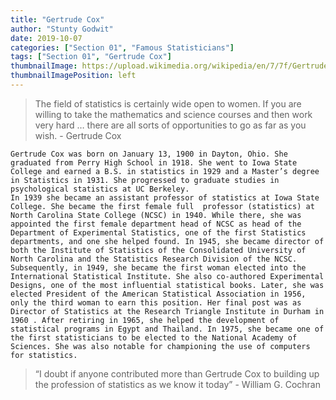 ```yaml
---
title: "Gertrude Cox"
author: "Stunty Godwit"
date: 2019-10-07
categories: ["Section 01", "Famous Statisticians"]
tags: ["Section 01", "Gertrude Cox"]
thumbnailImage: https://upload.wikimedia.org/wikipedia/en/7/7f/Gertrude_Mary_Cox.jpg
thumbnailImagePosition: left
---
```



> The field of statistics is certainly wide open to women. If you are willing to take the mathematics and science  courses and then work very hard ... there are all sorts of opportunities to go as far as you wish. - Gertrude Cox


<!--more-->

	Gertrude Cox was born on January 13, 1900 in Dayton, Ohio. She graduated from Perry High School in 1918. She went to Iowa State College and earned a B.S. in statistics in 1929 and a Master’s degree in Statistics in 1931. She progressed to graduate studies in psychological statistics at UC Berkeley.
	In 1939 she became an assistant professor of statistics at Iowa State College. She became the first female full  professor (statistics) at North Carolina State College (NCSC) in 1940. While there, she was appointed the first female department head of NCSC as head of the Department of Experimental Statistics, one of the first Statistics departments, and one she helped found. In 1945, she became director of both the Institute of Statistics of the Consolidated University of North Carolina and the Statistics Research Division of the NCSC. Subsequently, in 1949, she became the first woman elected into the International Statistical Institute. She also co-authored Experimental Designs, one of the most influential statistical books. Later, she was elected President of the American Statistical Association in 1956, only the third woman to earn this position. Her final post was as Director of Statistics at the Research Triangle Institute in Durham in 1960 . After retiring in 1965, she helped the development of statistical programs in Egypt and Thailand. In 1975, she became one of the first statisticians to be elected to the National Academy of Sciences. She was also notable for championing the use of computers for statistics.
	

>“I doubt if anyone contributed more than Gertrude Cox to building up the profession of statistics as we know it today” 
> - William G. Cochran
